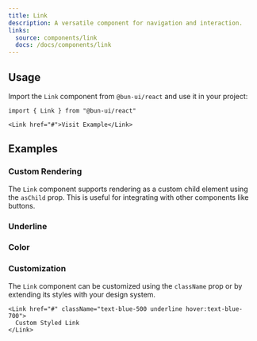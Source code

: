 ```yaml
---
title: Link
description: A versatile component for navigation and interaction.
links:
  source: components/link
  docs: /docs/components/link
---
```


<ComponentPreview name="link-basic" />

## Usage

Import the `Link` component from `@bun-ui/react` and use it in your project:

```tsx
import { Link } from "@bun-ui/react"
```

```tsx
<Link href="#">Visit Example</Link>
```

## Examples

### Custom Rendering

The `Link` component supports rendering as a custom child element using the
`asChild` prop. This is useful for integrating with other components like
buttons.

<ComponentPreview name="link-customized" />

### Underline

<ComponentPreview name="link-underline" />

### Color

<ComponentPreview name="link-colors" />

### Customization

The `Link` component can be customized using the `className` prop or by
extending its styles with your design system.

```tsx
<Link href="#" className="text-blue-500 underline hover:text-blue-700">
  Custom Styled Link
</Link>
```
